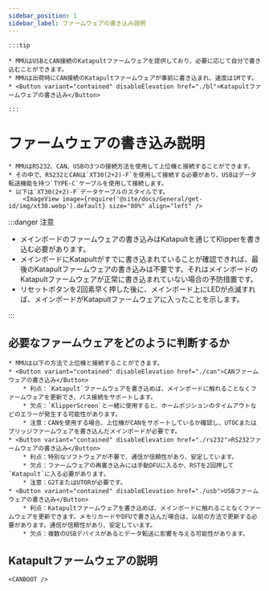 ```yaml
---
sidebar_position: 1
sidebar_label: ファームウェアの書き込み説明
---
```



    :::tip

    * MMUはUSBとCAN接続のKatapultファームウェアを提供しており、必要に応じて自分で書き込むことができます。
    * MMUは出荷時にCAN接続のKatapultファームウェアが事前に書き込まれ、速度は1Mです。
    * <Button variant="contained" disableElevation href="./bl">Katapultファームウェアの書き込み</Button>

    :::

# ファームウェアの書き込み説明

    * MMUはRS232、CAN、USBの3つの接続方法を使用して上位機と接続することができます。
    * その中で、RS232とCANは`XT30(2+2)-F`を使用して接続する必要があり、USBはデータ転送機能を持つ`TYPE-C`ケーブルを使用して接続します。
    * 以下は`XT30(2+2)-F`データケーブルのスタイルです。
        <ImageView image={require('@site/docs/General/get-id/img/xt30.webp').default} size="80%" align="left" />

:::danger 注意

* メインボードのファームウェアの書き込みはKatapultを通じてKlipperを書き込む必要があります。
* メインボードにKatapultがすでに書き込まれていることが確認できれば、最後のKatapultファームウェアの書き込みは不要です。それはメインボードのKatapultファームウェアが正常に書き込まれていない場合の予防措置です。
* リセットボタンを2回素早く押した後に、メインボード上にLEDが点滅すれば、メインボードがKatapultファームウェアに入ったことを示します。

:::

## 必要なファームウェアをどのように判断するか

    * MMUは以下の方法で上位機と接続することができます。
    * <Button variant="contained" disableElevation href="./can">CANファームウェアの書き込み</Button>
        * 利点：`Katapult`ファームウェアを書き込めば、メインボードに触れることなくファームウェアを更新でき、バス接続をサポートします。
        * 欠点：`KlipperScreen`と一緒に使用すると、ホームポジションのタイムアウトなどのエラーが発生する可能性があります。
        * 注意：CANを使用する場合、上位機がCANをサポートしているか確認し、UTOCまたはブリッジファームウェアを書き込んだメインボードが必要です。
    * <Button variant="contained" disableElevation href="./rs232">RS232ファームウェアの書き込み</Button>
        * 利点：特別なソフトウェアが不要で、通信が信頼性があり、安定しています。
        * 欠点：ファームウェアの再書き込みには手動DFUに入るか、RSTを2回押して`Katapult`に入る必要があります。
        * 注意：G2TまたはUTORが必要です。
    * <Button variant="contained" disableElevation href="./usb">USBファームウェアの書き込み</Button>
        * 利点：Katapultファームウェアを書き込めば、メインボードに触れることなくファームウェアを更新できます。メモリカードやDFUで書き込んだ場合は、以前の方法で更新する必要があります。通信が信頼性があり、安定しています。
        * 欠点：複数のUSBデバイスがあるとデータ転送に影響を与える可能性があります。

## Katapultファームウェアの説明

    <CANBOOT />